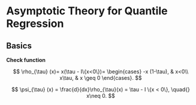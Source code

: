 # Asymptotic Theory for Quantile Regression

## Basics

**Check function**

$$
\rho_{\tau} (x)= x(\tau - I\{x<0\})=
\begin{cases}
-x (1-\tau), & x<0\\
x\tau, & x \geq 0
\end{cases}.
$$

$$
\psi_{\tau} (x) = \frac{d}{dx}\rho_{\tau}(x) = \tau - I \{x < 0\}, \quad{} x\neq 0.
$$
